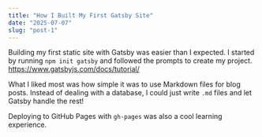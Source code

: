 ```yaml
---
title: "How I Built My First Gatsby Site"
date: "2025-07-07"
slug: "post-1"
---
```


Building my first static site with Gatsby was easier than I expected. I started by running `npm init gatsby` and followed the prompts to create my project.
https://www.gatsbyjs.com/docs/tutorial/

What I liked most was how simple it was to use Markdown files for blog posts. Instead of dealing with a database, I could just write `.md` files and let Gatsby handle the rest!

Deploying to GitHub Pages with `gh-pages` was also a cool learning experience.
